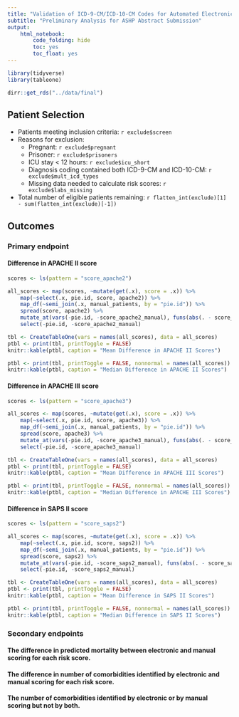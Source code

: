 ```yaml
---
title: "Validation of ICD-9-CM/ICD-10-CM Codes for Automated Electronic Scoring of APACHE II, APACHE III, and SAPS II"
subtitle: "Preliminary Analysis for ASHP Abstract Submission"
output: 
    html_notebook:
        code_folding: hide
        toc: yes
        toc_float: yes
---
```


```r
library(tidyverse)
library(tableone)

dirr::get_rds("../data/final")
```

## Patient Selection

* Patients meeting inclusion criteria: `r exclude$screen`
* Reasons for exclusion:
    - Pregnant: `r exclude$pregnant`
    - Prisoner: `r exclude$prisoners`
    - ICU stay < 12 hours: `r exclude$icu_short`
    - Diagnosis coding contained both ICD-9-CM and ICD-10-CM: `r exclude$mult_icd_types`
    - Missing data needed to calculate risk scores: `r exclude$labs_missing`
* Total number of eligible patients remaining: `r flatten_int(exclude)[1] - sum(flatten_int(exclude)[-1])`

## Outcomes

### Primary endpoint

#### Difference in APACHE II score

```r
scores <- ls(pattern = "score_apache2")

all_scores <- map(scores, ~mutate(get(.x), score = .x)) %>%
    map(~select(.x, pie.id, score, apache2)) %>%
    map_df(~semi_join(.x, manual_patients, by = "pie.id")) %>%
    spread(score, apache2) %>%
    mutate_at(vars(-pie.id, -score_apache2_manual), funs(abs(. - score_apache2_manual))) %>%
    select(-pie.id, -score_apache2_manual)

tbl <- CreateTableOne(vars = names(all_scores), data = all_scores)
ptbl <- print(tbl, printToggle = FALSE)
knitr::kable(ptbl, caption = "Mean Difference in APACHE II Scores")
```

```r
ptbl <- print(tbl, printToggle = FALSE, nonnormal = names(all_scores))
knitr::kable(ptbl, caption = "Median Difference in APACHE II Scores")

```

#### Difference in APACHE III score

```r
scores <- ls(pattern = "score_apache3")

all_scores <- map(scores, ~mutate(get(.x), score = .x)) %>%
    map(~select(.x, pie.id, score, apache3)) %>%
    map_df(~semi_join(.x, manual_patients, by = "pie.id")) %>%
    spread(score, apache3) %>%
    mutate_at(vars(-pie.id, -score_apache3_manual), funs(abs(. - score_apache3_manual))) %>%
    select(-pie.id, -score_apache3_manual)

tbl <- CreateTableOne(vars = names(all_scores), data = all_scores)
ptbl <- print(tbl, printToggle = FALSE)
knitr::kable(ptbl, caption = "Mean Difference in APACHE III Scores")
```

```r
ptbl <- print(tbl, printToggle = FALSE, nonnormal = names(all_scores))
knitr::kable(ptbl, caption = "Median Difference in APACHE III Scores")

```

#### Difference in SAPS II score

```r
scores <- ls(pattern = "score_saps2")

all_scores <- map(scores, ~mutate(get(.x), score = .x)) %>%
    map(~select(.x, pie.id, score, saps2)) %>%
    map_df(~semi_join(.x, manual_patients, by = "pie.id")) %>%
    spread(score, saps2) %>%
    mutate_at(vars(-pie.id, -score_saps2_manual), funs(abs(. - score_saps2_manual))) %>%
    select(-pie.id, -score_saps2_manual)

tbl <- CreateTableOne(vars = names(all_scores), data = all_scores)
ptbl <- print(tbl, printToggle = FALSE)
knitr::kable(ptbl, caption = "Mean Difference in SAPS II Scores")
```

```r
ptbl <- print(tbl, printToggle = FALSE, nonnormal = names(all_scores))
knitr::kable(ptbl, caption = "Median Difference in SAPS II Scores")

```

### Secondary endpoints

#### The difference in predicted mortality between electronic and manual scoring for each risk score.
#### The difference in number of comorbidities identified by electronic and manual scoring for each risk score.
#### The number of comorbidities identified by electronic or by manual scoring but not by both.


